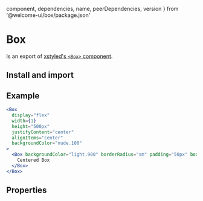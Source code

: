 
  component,
  dependencies,
  name,
  peerDependencies,
  version
} from '@welcome-ui/box/package.json'

# Box

<tagversion version={version} name={name} />

Is an export of [xstyled's `<Box>` component](https://xstyled.dev/docs/style-using-props/#use-the-box-component).

## Install and import

<usage component={component} name={name} peerDependencies={peerDependencies} />

## Example

```jsx
<Box
  display="flex"
  width={1}
  height="500px"
  justifyContent="center"
  alignItems="center"
  backgroundColor="nude.100"
>
  <Box backgroundColor="light.900" borderRadius="sm" padding="50px" boxShadow="sm">
    Centered Box
  </Box>
</Box>
```

## Properties

<props of="Box" propTypes={props.propTypes} />
